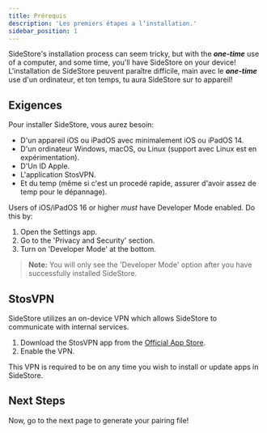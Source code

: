 ```yaml
---
title: Prérequis
description: 'Les premiers étapes a l‘installation.'
sidebar_position: 1
---
```


SideStore's installation process can seem tricky, but with the ***one-time*** use of a computer, and some time, you'll have SideStore on your device!
L'installation de SideStore peuvent paraître difficile, main avec le ***one-time*** use d'un ordinateur, et ton temps, tu aura SideStore sur to appareil!

## Exigences

Pour installer SideStore, vous aurez besoin:
- D'un appareil iOS ou iPadOS avec minimalement iOS ou iPadOS 14.
- D'un ordinateur Windows, macOS, ou Linux (support avec Linux est en expérimentation).
- D'Un ID Apple.
- L'application StosVPN.
- Et du temp (même si c'est un procedé rapide, assurer d'avoir assez de temp pour le dépannage).

Users of iOS/iPadOS 16 or higher *must* have Developer Mode enabled. Do this by:
1. Open the Settings app.
2. Go to the 'Privacy and Security' section.
3. Turn on 'Developer Mode' at the bottom.

> **Note:** You will only see the 'Developer Mode' option after you have successfully installed SideStore.

## StosVPN

SideStore utilizes an on-device VPN which allows SideStore to communicate with internal services.

1. Download the StosVPN app from the [Official App Store](https://apps.apple.com/us/app/stosvpn/id6744003051).
2. Enable the VPN.

This VPN is required to be on any time you wish to install or update apps in SideStore.

## Next Steps 

Now, go to the next page to generate your pairing file!
